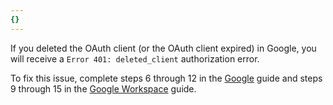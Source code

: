 ```yaml
---
{}
---
```


If you deleted the OAuth client (or the OAuth client expired) in Google, you will receive a `Error 401: deleted_client` authorization error.

To fix this issue, complete steps 6 through 12 in the [Google](/cloudflare-one/identity/idp-integration/google/#set-up-google-as-an-identity-provider) guide and steps 9 through 15 in the [Google Workspace](/cloudflare-one/identity/idp-integration/google/#set-up-google-as-an-identity-provider) guide.
